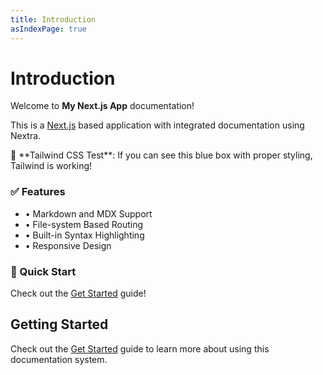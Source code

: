```yaml
---
title: Introduction
asIndexPage: true
---
```


# Introduction

Welcome to **My Next.js App** documentation!

This is a [Next.js](https://nextjs.org) based application with integrated documentation using Nextra.

<div className="bg-blue-100 border border-blue-400 text-blue-700 px-4 py-3 rounded mb-4">
  🧪 **Tailwind CSS Test**: If you can see this blue box with proper styling, Tailwind is working!
</div>

<div className="grid grid-cols-1 md:grid-cols-2 gap-4 my-6">
  <div className="bg-green-50 p-4 rounded-lg border">
    <h3 className="text-green-800 font-bold mb-2">✅ Features</h3>
    <ul className="text-green-700 space-y-1">
      <li>• Markdown and MDX Support</li>
      <li>• File-system Based Routing</li>
      <li>• Built-in Syntax Highlighting</li>
      <li>• Responsive Design</li>
    </ul>
  </div>
  <div className="bg-purple-50 p-4 rounded-lg border">
    <h3 className="text-purple-800 font-bold mb-2">🚀 Quick Start</h3>
    <p className="text-purple-700">Check out the <a href="/docs/get-started" className="underline hover:text-purple-900">Get Started</a> guide!</p>
  </div>
</div>

## Getting Started

Check out the [Get Started](/docs/get-started) guide to learn more about using this documentation system.